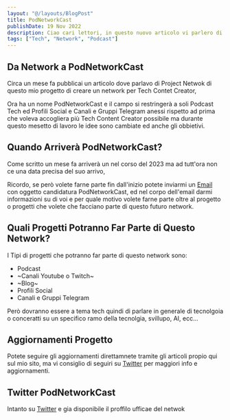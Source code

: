 ```yaml
---
layout: "@/layouts/BlogPost"
title: PodNetworkCast
publishDate: 19 Nov 2022
description: Ciao cari lettori, in questo nuovo articolo vi parlero di un mio nuovo progetto.
tags: ["Tech", "Network", "Podcast"]
---
```



## Da Network a PodNetworkCast

Circa un mese fa pubblicai un articolo dove parlavo di Project Netwok di questo mio progetto di creare un network per Tech Contet Creator,

Ora ha un nome PodNetworkCast e il campo si restringerà a soli Podcast Tech ed Profili Social e Canali e Gruppi Telegram anessi rispetto ad prima che voleva accogliera più Tech Content Creator possibile ma durante questo mesetto di lavoro le idee sono cambiate ed anche gli obbietivi.

## Quando Arriverà PodNetworkCast?

Come scritto un mese fa arriverà un nel corso del 2023 ma ad tutt'ora non ce una data precisa del suo arrivo,

Ricordo, se però volete farne parte fin dall'inizio potete inviarmi un [Email](mailto:mikibonfa@gmail.com) con oggetto candidatura PodNetworkCast,
ed nel corpo dell'email darmi informazioni su di voi e per quale motivo volete farne parte oltre al progetto o progetti che volete che facciano parte di questo futuro network.


## Quali Progetti Potranno Far Parte di Questo Network?
I Tipi di progetti che potranno far parte di questo network sono:

- Podcast
- ~Canali Youtube o Twitch~
- ~Blog~
- Profili Social
- Canali e Gruppi Telegram

Però dovranno essere a tema tech quindi di parlare in generale di tecnolgoia o conceratti su un specifico ramo della tecnolgia, svillupo, AI,  ecc...

## Aggiornamenti Progetto
Potete seguire gli aggiornamenti direttamnete tramite gli articoli propio qui sul mio sito, ma vi consiglio di seguiri su [Twitter](https://twitter.com/iMichaelProMax) per maggiori info e aggiornamenti.

## Twitter PodNetworkCast
Intanto su [Twitter](https://twitter.com/PodNetworkCast) e gia disponibile il proffilo ufficae del netwok